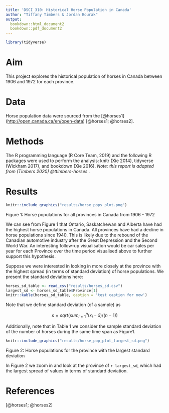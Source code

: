 ```yaml
---
title: 'DSCI 310: Historical Horse Population in Canada'
author: "Tiffany Timbers & Jordan Bourak"
output:
  bookdown::html_document2 
  bookdown::pdf_document2
---
```


```r
library(tidyverse)
```

# Aim

This project explores the historical population of horses in Canada between 1906 and 1972 for each province.

# Data

Horse population data were sourced from the [@horses1] (<http://open.canada.ca/en/open-data>) [@horses1; @horses2].

# Methods

The R programming language (R Core Team, 2019) and the following R packages were used to perform the analysis: knitr (Xie 2014), tidyverse (Wickham 2017), and bookdown (Xie 2016). *Note: this report is adapted from (Timbers 2020) @ttimbers-horses .*

# Results

```r
knitr::include_graphics("results/horse_pops_plot.png")
```

Figure 1: Horse populations for all provinces in Canada from 1906 - 1972

We can see from Figure 1 that Ontario, Saskatchewan and Alberta have had the highest horse populations in Canada. All provinces have had a decline in horse populations since 1940. This is likely due to the rebound of the Canadian automotive industry after the Great Depression and the Second World War. An interesting follow-up visualisation would be car sales per year for each Province over the time period visualised above to further support this hypothesis.

Suppose we were interested in looking in more closely at the province with the highest spread (in terms of standard deviation) of horse populations. We present the standard deviations here:

```r
horses_sd_table <- read_csv("results/horses_sd.csv")
largest_sd <- horses_sd_table$Province[1]
knitr::kable(horses_sd_table, caption = 'test caption for now')
```

Note that we define standard deviation (of a sample) as

$$s = sqrt( sum_{i = 1}^n(x_i - \bar{x}) / (n-1))$$

Additionally, note that in Table 1 we consider the sample standard deviation of the number of horses during the same time span as Figure1.

```r
knitr::include_graphics("results/horse_pop_plot_largest_sd.png")

```

Figure 2: Horse populations for the province with the largest standard deviation

In Figure 2 we zoom in and look at the province of `r largest_sd`, which had the largest spread of values in terms of standard deviation.

# References

[@horses1; @horses2]
